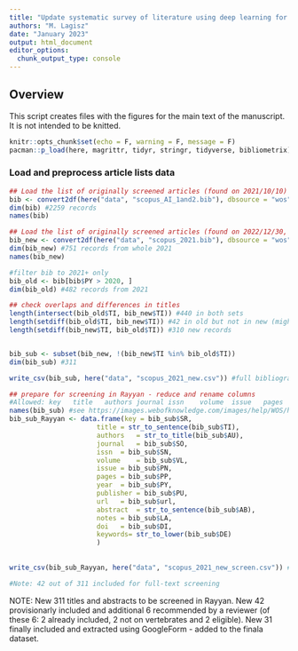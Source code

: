 ```yaml
---
title: "Update systematic survey of literature using deep learning for animal image analysis at individual and ecological scales"
authors: "M. Lagisz"
date: "January 2023"
output: html_document
editor_options: 
  chunk_output_type: console
---
```


## Overview

This script creates files with the figures for the main text of the manuscript.   
It is not intended to be knitted.   


```r
knitr::opts_chunk$set(echo = F, warning = F, message = F)
pacman::p_load(here, magrittr, tidyr, stringr, tidyverse, bibliometrix)
```

### Load and preprocess article lists data    

```r
## Load the list of originally screened articles (found on 2021/10/10)
bib <- convert2df(here("data", "scopus_AI_1and2.bib"), dbsource = "wos", format = "bibtex") #does not load with dbsource = "wos"
dim(bib) #2259 records
names(bib)

## Load the list of originally screened articles (found on 2022/12/30, with filter set to 2021)
bib_new <- convert2df(here("data", "scopus_2021.bib"), dbsource = "wos", format = "bibtex") #does not load with dbsource = "wos"
dim(bib_new) #751 records from whole 2021
names(bib_new)

#filter bib to 2021+ only
bib_old <- bib[bib$PY > 2020, ]
dim(bib_old) #482 records from 2021

## check overlaps and differences in titles
length(intersect(bib_old$TI, bib_new$TI)) #440 in both sets
length(setdiff(bib_old$TI, bib_new$TI)) #42 in old but not in new (might be mismatches in the titles, or changed publication year)
length(setdiff(bib_new$TI, bib_old$TI)) #310 new records


bib_sub <- subset(bib_new, !(bib_new$TI %in% bib_old$TI))
dim(bib_sub) #311

write_csv(bib_sub, here("data", "scopus_2021_new.csv")) #full bibliographic information for each record

## prepare for screening in Rayyan - reduce and rename columns
#Allowed: key	title	authors	journal	issn	volume	issue	pages	year	publisher	url	abstract	notes	doi	keywords
names(bib_sub) #see https://images.webofknowledge.com/images/help/WOS/hs_wos_fieldtags.html
bib_sub_Rayyan <- data.frame(key = bib_sub$SR,
                      title	= str_to_sentence(bib_sub$TI),
                      authors	= str_to_title(bib_sub$AU),
                      journal	= bib_sub$SO,
                      issn	= bib_sub$SN,
                      volume	= bib_sub$VL,
                      issue	= bib_sub$PN,
                      pages	= bib_sub$PP,
                      year	= bib_sub$PY,
                      publisher	= bib_sub$PU,
                      url	= bib_sub$url,
                      abstract	= str_to_sentence(bib_sub$AB),
                      notes	= bib_sub$LA,
                      doi	= bib_sub$DI,
                      keywords= str_to_lower(bib_sub$DE)
                      )
 
 
write_csv(bib_sub_Rayyan, here("data", "scopus_2021_new_screen.csv")) #USE TO SCREEN IN RAYYAN

#Note: 42 out of 311 included for full-text screening
```

NOTE: 
New 311 titles and abstracts to be screened in Rayyan. 
New 42 provisionarly included and additional 6 recommended by a reviewer (of these 6: 2 already included, 2 not on vertebrates and 2 eligible).
New 31 finally included and extracted using GoogleForm - added to the finala dataset.
